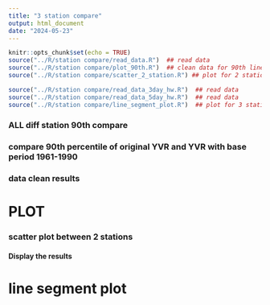 ```yaml
---
title: "3 station compare"
output: html_document
date: "2024-05-23"
---
```


<script>
function toggleCollapsible(section) {
  var content = section.nextElementSibling;
  if (content.style.display === "none") {
    content.style.display = "block";
  } else {
    content.style.display = "none";
  }
}
</script>


```r
knitr::opts_chunk$set(echo = TRUE)
source("../R/station compare/read_data.R")  ## read data
source("../R/station compare/plot_90th.R")  ## clean data for 90th line plot 
source("../R/station compare/scatter_2_station.R") ## plot for 2 station compare for all the station 

source("../R/station compare/read_data_3day_hw.R")  ## read data
source("../R/station compare/read_data_5day_hw.R")  ## read data
source("../R/station compare/line_segment_plot.R")  ## plot for 3 station

```


<h3 onclick="toggleCollapsible(this);">
<!--TEXT SHOWS: -->
<b>ALL diff station 90th compare </b>
</h3>
<div style="display:none;">
```r
three_stations_90th
```
</div>
<h3 onclick="toggleCollapsible(this);">
<!--TEXT SHOWS: -->
<b>compare 90th percentile of original YVR and YVR with base period 1961-1990</b>
</h3>
<div style="display:none;"> 
```r
two_stations_90th_yvr_30
```

## read data 
```r
# Define file paths
file_paths <- c("../output/Kamloops_heatmap_data.csv",       # Adding this file
                "../output/Prince_George_heatmap_data.csv",  # Adding this file
                "../output/YVR_heatmap_data.csv")             # Adding this file

# Define the columns needed


# Define the columns needed
needed_columns <- c("Year","DayOfYear","Max_Temp_Year","Percentile_90","Station")

# Function to read and select necessary columns
read_and_select <- function(file_path) {
  read.csv(file_path) %>%
    select(all_of(needed_columns))
}

# Read and combine all datasets
df_heatmap_all <- map_dfr(file_paths, read_and_select)


```





</div>
<h3 onclick="toggleCollapsible(this);">
<!--TEXT SHOWS: -->
<b>data clean results</b>
</h3>
<div style="display:none;">    

```r
# Display the first few rows of the combined data
# head(df_heatmap_all)
# 
# tail(df_heatmap_all)

library(dplyr)
library(lubridate)

# Assuming your data frame is named df_heatmap_all

# Convert DayOfYear to Date
df_heatmap_all <- df_heatmap_all %>%
  mutate(Date = as.Date(paste(Year, DayOfYear, sep = "-"), format = "%Y-%m-%d"))

# Filter for dates between April 1st and October 31st
filtered_heatmap_all <- df_heatmap_all %>%
  filter(month(Date) >= 4 & month(Date) <= 10)

# Remove the Date column if needed
filtered_heatmap_all <- filtered_heatmap_all %>%
  select(-Date)

# Display the filtered data

filtered_heatmap_all <- filtered_heatmap_all %>% filter(!is.na(Max_Temp_Year))



```



```r
# Filter the data frame to include only rows with negative Max_Temp_Year values
negative_temps <- filtered_heatmap_all %>%
  filter(Max_Temp_Year < 0)

# Display the rows with negative temperatures
#negative_temps


dfdebug <- df_heatmap_all %>%
  filter(Station == "Kamloops" | Station == "Prince_George")

duplicate_temps <- dfdebug %>%
  group_by(Year, DayOfYear, Max_Temp_Year) %>%
  filter(n_distinct(Station) > 1) %>%
  ungroup()

# Sort the filtered dataframe
sorted_df <- duplicate_temps %>%
  arrange(Year, DayOfYear, Max_Temp_Year, Station)

# Display the results
#print(sorted_df)


# Load necessary library
library(dplyr)

# Assuming df_heatmap_all is your dataframe
df_count_sorted_df <- sorted_df %>%
  group_by(Year) %>%
  summarise(Count = n())

# View the result
#print(df_count_sorted_df)

```

</div>
<h1 onclick="toggleCollapsible(this);">
<!--TEXT SHOWS: -->
<b>PLOT</b>
</h1>
<div style="display:none;">    

</div>
<h3 onclick="toggleCollapsible(this);">
<!--TEXT SHOWS: -->
<b>scatter plot between 2 stations</b>
</h3>
<div style="display:none;">  
```r
# library(ggplot2)
# library(dplyr)
# 
# # Ensure your filtered data frame is named filtered_heatmap_all
# 
# # List of unique stations
# stations <- unique(filtered_heatmap_all$Station)
# 
# # Generate scatter plots for each pair of stations
# for (i in 1:(length(stations)-1)) {
#   for (j in (i+1):length(stations)) {
#     station1 <- stations[i]
#     station2 <- stations[j]
#     
#     # Filter data for the two stations
#     df_station1 <- filtered_heatmap_all %>% filter(Station == station1)
#     df_station2 <- filtered_heatmap_all %>% filter(Station == station2)
#     
#     # Merge data on Date
#     df_merged <- merge(df_station1, df_station2, by = c("Year", "DayOfYear"), suffixes = c("_1", "_2"))
#     
#     # Create scatter plot
#     plot <- ggplot(df_merged, aes(x = Max_Temp_Year_1, y = Max_Temp_Year_2)) +
#       geom_point() +
#       labs(
#         title = paste("Scatter Plot of Max Temperature:", station1, "vs", station2),
#         x = paste("Max Temperature (", station1, ")", sep = ""),
#         y = paste("Max Temperature (", station2, ")", sep = "")
#       ) +
#       theme_minimal()
#     
#     # Print the plot
#     print(plot)
#   }
# }

```


```r

dftop20 <- generate_extreme_temp_scatter_plots(filtered_heatmap_all, 1:19)
#dftop20
```

</div>
<h4 onclick="toggleCollapsible(this);">
<!--TEXT SHOWS: -->
<b>Display the results</b>
</h4>
<div style="display:none;"> 
```r
# Assuming label_dataframes is already defined
results <- analyze_extrem_scatter(dftop20)

# Display the results
print(results$unique_year_counts)
print(results$unique_yearmonth_counts)



```


```r

df_top20_35 <- generate_extreme_temp_scatter_plots(filtered_heatmap_all, 19:35)


```
```r
# Assuming label_dataframes is already defined
results <- analyze_extrem_scatter(df_top20_35)

# Display the results
print(results$unique_year_counts)
print(results$unique_yearmonth_counts)



```
</div>
<h1 onclick="toggleCollapsible(this);">
<!--TEXT SHOWS: -->
<b>line segment plot</b>
</h1>
<div style="display:none;"> 

## line segment 3 day
```r




line_segment_plot(df_line_seg_3day, station_only = c("YVR", "Prince_George","Kamloops"))
  
```


## line segment 5 day
```r

df_filtered_line_seg_5d <- df_line_seg_5day[ (df_line_seg_5day$Heatwave) == "Heatwave",]
#df_filtered_line_seg <- df_line_seg[!is.na(df_line$daily_max_temp),]

# Check for and remove any remaining NA values in the station column
df_filtered_line_seg_5d <- df_filtered_line_seg_5d %>%
  filter(!is.na(station))
line_segment_plot(df_filtered_line_seg_5d, station_only = c("YVR", "Prince_George","Kamloops"))

```





## line segment 2 data yvr
```r

df_filtered_line_seg_3d <- df_line_seg_3day[ (df_line_seg_3day$Heatwave) == "Heatwave",]
#df_filtered_line_seg <- df_line_seg[!is.na(df_line$daily_max_temp),]

# Check for and remove any remaining NA values in the station column
df_filtered_line_seg_3d <- df_filtered_line_seg_3d %>%
  filter(!is.na(station))
line_segment_plot(df_filtered_line_seg_3d,station_only = c("YVR", "YVR_era5"))
  
```

## line segment 5 day yvr compare
```r

df_filtered_line_seg_5d <- df_line_seg_5day[ (df_line_seg_5day$Heatwave) == "Heatwave",]
#df_filtered_line_seg <- df_line_seg[!is.na(df_line$daily_max_temp),]

# Check for and remove any remaining NA values in the station column
df_filtered_line_seg_5d <- df_filtered_line_seg_5d %>%
  filter(!is.na(station))
line_segment_plot(df_filtered_line_seg_5d, station_only = c("YVR", "YVR_era5"))

```





## line segment 3 day
```r

df_filtered_line_seg_3d <- df_line_seg_3day[ (df_line_seg_3day$Heatwave) == "Heatwave",]
#df_filtered_line_seg <- df_line_seg[!is.na(df_line$daily_max_temp),]

# Check for and remove any remaining NA values in the station column
df_filtered_line_seg_3d <- df_filtered_line_seg_3d %>%
  filter(!is.na(station))
line_segment_plot(df_filtered_line_seg_3d, station_only = c("YVR_era5", "Prince_George","Kamloops"))
  
```


## line segment 5 day
```r

df_filtered_line_seg_5d <- df_line_seg_5day[ (df_line_seg_5day$Heatwave) == "Heatwave",]
#df_filtered_line_seg <- df_line_seg[!is.na(df_line$daily_max_temp),]

# Check for and remove any remaining NA values in the station column
df_filtered_line_seg_5d <- df_filtered_line_seg_5d %>%
  filter(!is.na(station))
line_segment_plot(df_filtered_line_seg_5d, station_only = c("YVR_era5", "Prince_George","Kamloops"))

```